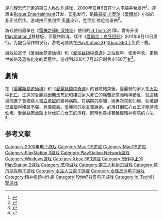 {{expand language|1=ru|page=|time=2020-03-25T19:37:28+00:00}}
{{not|爱丽丝梦游仙境}}
{{NoteTA
| G1=Games
| 1=zh-cn:爱丽丝梦游魔境; zh-tw:愛麗絲驚魂記;
| 2=zh-cn:爱丽丝：疯狂回归; zh-tw:愛麗絲驚魂記：瘋狂再臨;
}}
{{Infobox video game
| title = 爱丽丝梦游魔境
| english = American McGee's Alice
| image =
| caption =
| developer = [[Rogue_Entertainment|Rogue Entertainment]]
| publisher = [[艺电|艺电]]
| director = [[亚美利坚·麦基|亚美利坚·麦基]]
| producer = R·J·伯格
| designer = 亚美利坚·麦基
| programmer= 佩特·马克、达林·麦克尼尔、乔·沃特斯
| artist =
| writer =
| composer = [[克里斯·维伦纳|克里斯·维伦纳]]
| engine = [[id_Tech_3|雷神之锤III竞技场]]（含[[Ritual_Entertainment|Ritual]]的ÜberTools）
| released = 2000年12月5日<ref name="IGN" />
| genre = [[动作冒险游戏|动作冒险]]、[[平台游戏|平台]]
| modes = [[单人电子游戏|单人]]
| platforms = [[Microsoft_Windows|Windows]]、[[Mac_OS|Mac OS]]、[[OS_X|OS X]]、[[PlayStation_3|PlayStation 3]]、[[Xbox_360|Xbox 360]]
}}

{{vgname|爱丽丝梦游魔境|en=American McGee's Alice|cn=爱丽丝梦游魔境|tw=愛麗絲驚魂記}}是[[心理恐怖|心理恐怖]]元素的第三人称[[动作游戏|动作游戏]]，2000年12月6日在[[个人电脑|个人电脑]]平台发行<ref name="IGN">{{cite web|url=http://www.ign.com/articles/2000/12/06/american-mcgees-alice|title=American McGee's Alice|last=Lopez|first=Vincent|publisher=[[IGN|IGN]]|date=2000-12-05|accessdate=2014-05-06|archive-date=2014-05-06|archive-url=https://web.archive.org/web/20140506212723/http://www.ign.com/articles/2000/12/06/american-mcgees-alice|dead-url=no}}</ref>。游戏由[[Rogue_Entertainment|Rogue Entertainment]]开发，[[艺电|艺电]]发行，是[[路易斯·卡罗尔|路易斯·卡罗尔]]《[[爱丽丝梦游仙境|爱丽丝]]》小说的[[非正式后传|非正式后传]]。游戏由[[亚美利坚·麦基|亚美利坚·麦基]]设计，[[克里斯·维伦纳|克里斯·维伦纳]]谱曲<ref>{{Cite web |url=http://www.nytimes.com/2000/12/21/technology/game-theory-down-a-rabbit-hole-to-a-dark-wonderland.html |title=New York Times |accessdate=2014-08-21 |archive-date=2014-11-03 |archive-url=https://web.archive.org/web/20141103183019/http://www.nytimes.com/2000/12/21/technology/game-theory-down-a-rabbit-hole-to-a-dark-wonderland.html |dead-url=no }}</ref>。

游戏使用最早在《[[雷神之锤III_竞技场|雷神之锤III 竞技场]]》使用的[[id_Tech_3|id Tech 3]]引擎。曾有开发[[PlayStation_2|PlayStation 2]]移植版，但最终取消。续作《[[爱丽丝：疯狂回归|爱丽丝：疯狂回归]]》2011年6月14日发行。为配合续作的发行，游戏可随其在[[PlayStation_3|PlayStation 3]]和[[Xbox_360|Xbox 360]]上免费下载。

游戏设定于《爱丽丝梦游仙境》和《[[爱丽丝镜中奇遇|爱丽丝镜中奇遇]]》之后数年，使用年长、更愤世嫉俗及恐怖化身的爱丽丝。游戏到2010年7月22日时售出150万套<ref>{{Cite web |url=http://www.youtube.com/watch?v=Xb36NXXZWAc |title=存档副本 |accessdate=2014-08-21 |archive-date=2013-07-25 |archive-url=https://web.archive.org/web/20130725134908/http://www.youtube.com/watch?v=Xb36NXXZWAc |dead-url=no }}</ref>。

== 劇情 ==
在《[[愛麗斯夢遊仙境|愛麗斯夢遊仙境]]》和《[[愛麗絲鏡中奇遇|愛麗絲鏡中奇遇]]》的冒險結束後，愛麗絲的家人在[[火災|火災]]中[[死亡|死亡]]，生還的愛麗絲因無法忘記和接受家人死亡的痛苦記憶而精神錯亂，就這樣被關進了會把病人當[[白老鼠|白老鼠]]的精神病院。在病院的期間，她再次來到仙境，仙境卻已經變得殘破不堪、烏煙瘴氣。愛麗絲的朋友告訴她，必須打倒紅心女王才能拯救仙境，愛麗絲因此踏上討伐紅心女王的旅程，同時也尋找著脫離精神病院的方法。<ref>{{Cite web |url=http://plamc.pixnet.net/blog/post/24388965 |title=明騎西行記 愛麗絲驚魂記 |accessdate=2018-01-07 |archive-date=2018-01-07 |archive-url=https://web.archive.org/web/20180107175321/http://plamc.pixnet.net/blog/post/24388965 |dead-url=no }}</ref>

== 参考文献 ==
{{reflist}}
{{愛麗絲夢遊仙境}}

{{Authority control}}
{{DEFAULTSORT:American McGee,s Alice}}
[[Category:2000年电子游戏|Category:2000年电子游戏]]
[[Category:Mac_OS遊戲|Category:Mac OS遊戲]]
[[Category:MacOS遊戲|Category:MacOS遊戲]]
[[Category:PlayStation_3游戏|Category:PlayStation 3游戏]]
[[Category:PlayStation_Network游戏|Category:PlayStation Network游戏]]
[[Category:Windows游戏|Category:Windows游戏]]
[[Category:Xbox_360遊戲|Category:Xbox 360遊戲]]
[[Category:制作中止的PlayStation_2游戏|Category:制作中止的PlayStation 2游戏]]
[[Category:艺电游戏|Category:艺电游戏]]
[[Category:第三人称射击游戏|Category:第三人称射击游戏]]
[[Category:蒸汽朋克电子游戏|Category:蒸汽朋克电子游戏]]
[[Category:女主人公電子遊戲|Category:女主人公電子遊戲]]
[[Category:女性反派电子游戏|Category:女性反派电子游戏]]
[[Category:精神病題材作品|Category:精神病題材作品]]
[[Category:19世纪背景电子游戏|Category:19世纪背景电子游戏]]
[[Category:Id_Tech引擎游戏|Category:Id_Tech引擎游戏]]
